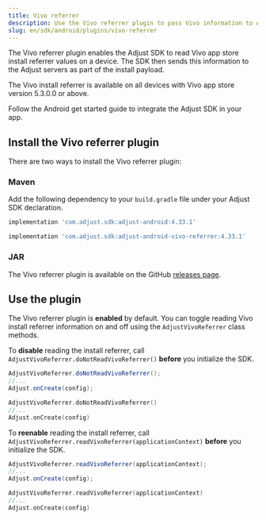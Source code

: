 ```yaml
---
title: Vivo referrer
description: Use the Vivo referrer plugin to pass Vivo information to Adjust.
slug: en/sdk/android/plugins/vivo-referrer
---
```


The Vivo referrer plugin enables the Adjust SDK to read Vivo app store install referrer values on a device. The SDK then sends this information to the Adjust servers as part of the install payload.

The Vivo install referrer is available on all devices with Vivo app store version 5.3.0.0 or above.

Follow the Android get started guide to integrate the Adjust SDK in your app.

## Install the Vivo referrer plugin

There are two ways to install the Vivo referrer plugin:

### Maven

Add the following dependency to your `build.gradle` file under your Adjust SDK declaration.

```groovy title="build.gradle"
implementation 'com.adjust.sdk:adjust-android:4.33.1'

implementation 'com.adjust.sdk:adjust-android-vivo-referrer:4.33.1'
```

### JAR

The Vivo referrer plugin is available on the GitHub [releases page](https://github.com/adjust/android_sdk/releases/tag/v4.33.4).

## Use the plugin

The Vivo referrer plugin is **enabled** by default. You can toggle reading Vivo install referrer information on and off using the `AdjustVivoReferrer` class methods.

To **disable** reading the install referrer, call `AdjustVivoReferrer.doNotReadVivoReferrer()` **before** you initialize the SDK.

<Tabs>
<Tab title="Java" sync="java">

```java
AdjustVivoReferrer.doNotReadVivoReferrer();
//...
Adjust.onCreate(config);
```

</Tab>
<Tab title="Kotlin" sync="kotlin">

```kotlin
AdjustVivoReferrer.doNotReadVivoReferrer()
//...
Adjust.onCreate(config)
```

</Tab>
</Tabs>

To **reenable** reading the install referrer, call `AdjustVivoReferrer.readVivoReferrer(applicationContext)` **before** you initialize the SDK.

<Tabs>
<Tab title="Java" sync="java">

```java
AdjustVivoReferrer.readVivoReferrer(applicationContext);
//...
Adjust.onCreate(config);
```

</Tab>
<Tab title="Kotlin" sync="kotlin">

```kotlin
AdjustVivoReferrer.readVivoReferrer(applicationContext)
//...
Adjust.onCreate(config)
```

</Tab>
</Tabs>
